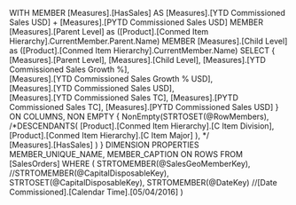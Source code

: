﻿
WITH
MEMBER [Measures].[HasSales] AS 
	[Measures].[YTD Commissioned Sales USD] + [Measures].[PYTD Commissioned Sales USD] 
MEMBER [Measures].[Parent Level] as
 ([Product].[Conmed Item Hierarchy].CurrentMember.Parent.Name)
MEMBER [Measures].[Child Level] as
 ([Product].[Conmed Item Hierarchy].CurrentMember.Name) 
SELECT
{	
	[Measures].[Parent Level],
	[Measures].[Child Level],
	[Measures].[YTD Commissioned Sales Growth %],	
	[Measures].[YTD Commissioned Sales Growth % USD],	
	[Measures].[YTD Commissioned Sales USD],	
	[Measures].[YTD Commissioned Sales TC],
	[Measures].[PYTD Commissioned Sales TC],
	[Measures].[PYTD Commissioned Sales USD]
} ON COLUMNS,
NON EMPTY
{
    NonEmpty(STRTOSET(@RowMembers),
		/*DESCENDANTS(
			[Product].[Conmed Item Hierarchy].[C Item Division],
			[Product].[Conmed Item Hierarchy].[C Item Major]
			),
			*/			
			 [Measures].[HasSales]
		)
} 
DIMENSION PROPERTIES 
MEMBER_UNIQUE_NAME,
MEMBER_CAPTION
ON ROWS
FROM [SalesOrders]
WHERE (
	STRTOMEMBER(@SalesGeoMemberKey),
	//STRTOMEMBER(@CapitalDisposableKey),
	STRTOSET(@CapitalDisposableKey),
	STRTOMEMBER(@DateKey) //[Date Commissioned].[Calendar Time].[05/04/2016]
)
